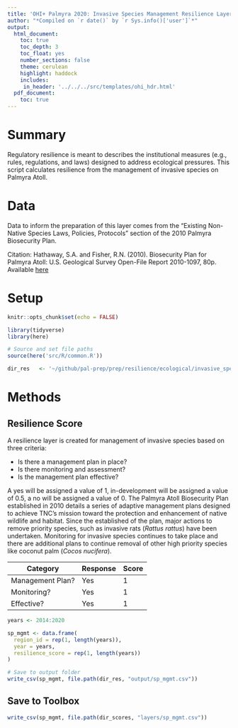 ```yaml
---
title: 'OHI+ Palmyra 2020: Invasive Species Management Resilience Layer'
author: "*Compiled on `r date()` by `r Sys.info()['user']`*"
output: 
  html_document:
    toc: true
    toc_depth: 3 
    toc_float: yes
    number_sections: false
    theme: cerulean
    highlight: haddock
    includes: 
     in_header: '../../../src/templates/ohi_hdr.html' 
  pdf_document:
    toc: true
---
```


# Summary 

Regulatory resilience is meant to describes the institutional measures (e.g., rules, regulations, and laws) designed to address ecological pressures. This script calculates resilience from the management of invasive species on Palmyra Atoll. 

# Data 

Data to inform the preparation of this layer comes from the "Existing Non-Native Species Laws, Policies, Protocols" section of the 2010 Palmyra Biosecurity Plan.  

Citation: Hathaway, S.A. and Fisher, R.N. (2010). Biosecurity Plan for Palmyra Atoll: U.S. Geological Survey Open-File Report 2010-1097, 80p.  
   Available [here](https://pubs.er.usgs.gov/publication/ofr20101097)   


# Setup 

```r
knitr::opts_chunk$set(echo = FALSE)

library(tidyverse)
library(here)

# Source and set file paths
source(here('src/R/common.R'))

dir_res   <- '~/github/pal-prep/prep/resilience/ecological/invasive_species/v2020'
```


# Methods 

## Resilience Score 

A resilience layer is created for management of invasive species based on three criteria:  

 - Is there a management plan in place?  
 - Is there monitoring and assessment?   
 - Is the management plan effective?  

A yes will be assigned a value of 1, in-development will be assigned a value of 0.5, a no will be assigned a value of 0. The Palmyra Atoll Biosecurity Plan established in 2010 details a series of adaptive management plans designed to achieve TNC’s mission toward the protection and enhancement of native wildlife and habitat. Since the established of the plan, major actions to remove priority species, such as invasive rats (*Rattus rattus*) have been undertaken. Monitoring for invasive species continues to take place and there are additional plans to continue removal of other high priority species like coconut palm (*Cocos nucifera*).   
 
| Category         | Response         | Score | 
|------------------|------------------|-------|
| Management Plan? | Yes              | 1     |
| Monitoring?      | Yes              | 1     |
| Effective?       | Yes              | 1     | 

```r

years <- 2014:2020

sp_mgmt <- data.frame(
  region_id = rep(1, length(years)),
  year = years,
  resilience_score = rep(1, length(years))
)

# Save to output folder
write_csv(sp_mgmt, file.path(dir_res, "output/sp_mgmt.csv"))
```

## Save to Toolbox

```r
write_csv(sp_mgmt, file.path(dir_scores, "layers/sp_mgmt.csv"))
```

